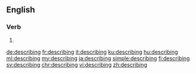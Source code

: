 ==English==

===Verb===
{{head|en|present participle}}

# {{present participle of|describe|lang=en|nocat=1}}

[[de:describing]]
[[fr:describing]]
[[it:describing]]
[[ku:describing]]
[[hu:describing]]
[[ml:describing]]
[[my:describing]]
[[ja:describing]]
[[simple:describing]]
[[fi:describing]]
[[sv:describing]]
[[chr:describing]]
[[vi:describing]]
[[zh:describing]]